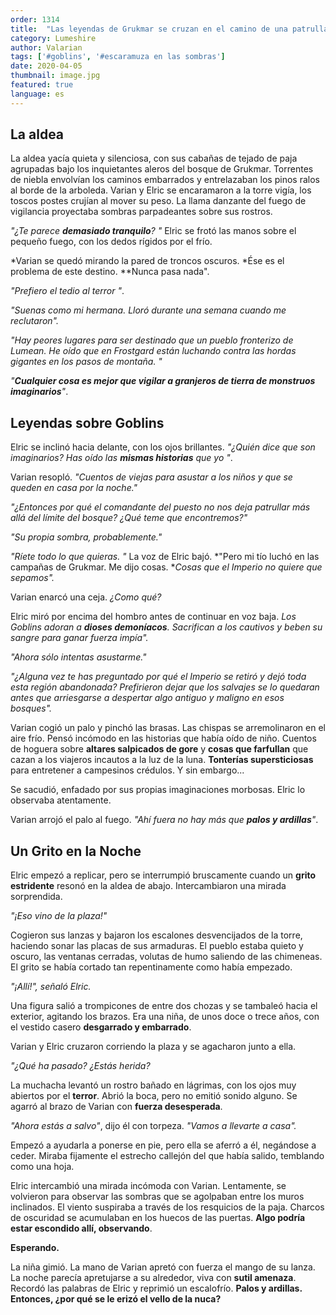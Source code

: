 ```yaml
---
order: 1314
title:  "Las leyendas de Grukmar se cruzan en el camino de una patrulla de novatos"
category: Lumeshire
author: Valarian
tags: ['#goblins', '#escaramuza en las sombras']
date: 2020-04-05
thumbnail: image.jpg
featured: true
language: es
---
```


## La aldea

La aldea yacía quieta y silenciosa, con sus cabañas de tejado de paja agrupadas bajo los inquietantes aleros del bosque de Grukmar. Torrentes de niebla envolvían los caminos embarrados y entrelazaban los pinos ralos al borde de la arboleda. Varian y Elric se encaramaron a la torre vigía, los toscos postes crujían al mover su peso. La llama danzante del fuego de vigilancia proyectaba sombras parpadeantes sobre sus rostros. 

*"¿Te parece **demasiado tranquilo**? "* Elric se frotó las manos sobre el pequeño fuego, con los dedos rígidos por el frío.

*Varian se quedó mirando la pared de troncos oscuros. *Ése es el problema de este destino. **Nunca pasa nada".

*"Prefiero el tedio al terror "*.

*"Suenas como mi hermana. Lloró durante una semana cuando me reclutaron".*

*"Hay peores lugares para ser destinado que un pueblo fronterizo de Lumean. He oído que en Frostgard están luchando contra las hordas gigantes en los pasos de montaña. "*

*"**Cualquier cosa es mejor que vigilar a granjeros de tierra de monstruos imaginarios**"*.

## Leyendas sobre Goblins

Elric se inclinó hacia delante, con los ojos brillantes. *"¿Quién dice que son imaginarios? Has oído las **mismas historias** que yo "*.

Varian resopló. *"Cuentos de viejas para asustar a los niños y que se queden en casa por la noche."*

*"¿Entonces por qué el comandante del puesto no nos deja patrullar más allá del límite del bosque? ¿Qué teme que encontremos?"*

*"Su propia sombra, probablemente."*

*"Ríete todo lo que quieras. "* La voz de Elric bajó. *"Pero mi tío luchó en las campañas de Grukmar. Me dijo cosas. **Cosas que el Imperio no quiere que sepamos".*

Varian enarcó una ceja. *¿Como qué?*

Elric miró por encima del hombro antes de continuar en voz baja. *Los Goblins adoran a **dioses demoníacos**. Sacrifican a los cautivos y beben su sangre para ganar fuerza impía".*

*"Ahora sólo intentas asustarme."*

*"¿Alguna vez te has preguntado por qué el Imperio se retiró y dejó toda esta región abandonada? Prefirieron dejar que los salvajes se lo quedaran antes que arriesgarse a despertar algo antiguo y maligno en esos bosques".*

Varian cogió un palo y pinchó las brasas. Las chispas se arremolinaron en el aire frío. Pensó incómodo en las historias que había oído de niño. Cuentos de hoguera sobre **altares salpicados de gore** y **cosas que farfullan** que cazan a los viajeros incautos a la luz de la luna. **Tonterías supersticiosas** para entretener a campesinos crédulos. Y sin embargo...

Se sacudió, enfadado por sus propias imaginaciones morbosas. Elric lo observaba atentamente. 

Varian arrojó el palo al fuego. *"Ahí fuera no hay más que **palos y ardillas**"*.

## Un Grito en la Noche

Elric empezó a replicar, pero se interrumpió bruscamente cuando un **grito estridente** resonó en la aldea de abajo. Intercambiaron una mirada sorprendida.

*"¡Eso vino de la plaza!"*

Cogieron sus lanzas y bajaron los escalones desvencijados de la torre, haciendo sonar las placas de sus armaduras. El pueblo estaba quieto y oscuro, las ventanas cerradas, volutas de humo saliendo de las chimeneas. El grito se había cortado tan repentinamente como había empezado.

*"¡Allí!", señaló Elric.*

Una figura salió a trompicones de entre dos chozas y se tambaleó hacia el exterior, agitando los brazos. Era una niña, de unos doce o trece años, con el vestido casero **desgarrado y embarrado**.

Varian y Elric cruzaron corriendo la plaza y se agacharon junto a ella. 

*"¿Qué ha pasado? ¿Estás herida?*

La muchacha levantó un rostro bañado en lágrimas, con los ojos muy abiertos por el **terror**. Abrió la boca, pero no emitió sonido alguno. Se agarró al brazo de Varian con **fuerza desesperada**.

*"Ahora estás a salvo"*, dijo él con torpeza. *"Vamos a llevarte a casa".*

Empezó a ayudarla a ponerse en pie, pero ella se aferró a él, negándose a ceder. Miraba fijamente el estrecho callejón del que había salido, temblando como una hoja.

Elric intercambió una mirada incómoda con Varian. Lentamente, se volvieron para observar las sombras que se agolpaban entre los muros inclinados. El viento suspiraba a través de los resquicios de la paja. Charcos de oscuridad se acumulaban en los huecos de las puertas. **Algo podría estar escondido allí, observando**. 

**Esperando.**

La niña gimió. La mano de Varian apretó con fuerza el mango de su lanza. La noche parecía apretujarse a su alrededor, viva con **sutil amenaza**. Recordó las palabras de Elric y reprimió un escalofrío. **Palos y ardillas. Entonces, ¿por qué se le erizó el vello de la nuca?**
